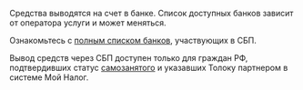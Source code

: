 Средства выводятся на счет в банке. Список доступных банков зависит от оператора услуги и может меняться.

Ознакомьтесь с [полным списком банков](https://sbp.nspk.ru/participants/), участвующих в СБП.

<Note mode="restriction" title="Внимание">

Вывод средств через СБП доступен только для граждан РФ, подтвердивших статус [самозанятого](../self-employed/about) и указавших Толоку партнером в системе Мой Налог.

</Note>
